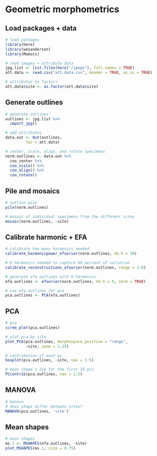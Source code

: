 # Geometric morphometrics 

## Load packages + data

```r
# load packages
library(here)
library(wesanderson)
library(Momocs)

# read images + attribute data
jpg.list <- list.files(here("/jpegs"), full.names = TRUE)
att.data <- read.csv("att.data.csv", header = TRUE, as.is = TRUE)

# attributes to factors
att.data$site <- as.factor(att.data$site)
```

## Generate outlines

```r
# generate outlines
outlines <- jpg.list %>%
  import_jpg()

# add attributes
data.out <- Out(outlines, 
         fac = att.data)

# center, scale, align, and rotate specimens
norm.outlines <- data.out %>% 
  coo_center %>%
  coo_scale() %>%
  coo_align() %>% 
  coo_rotate()  
```

## Pile and mosaics

```r
# outline pile
pile(norm.outlines)

# mosaic of individual specimens from the different sites
mosaic(norm.outlines, ~site)
```

## Calibrate harmonic + EFA

```r
# calibrate how many harmonics needed
calibrate_harmonicpower_efourier(norm.outlines, nb.h = 30)

# 9 harmonics needed to capture 99 percent of variation
calibrate_reconstructions_efourier(norm.outlines, range = 1:9)

# generate efa outlines with 9 harmonics
efa.outlines <- efourier(norm.outlines, nb.h = 9, norm = TRUE)

# use efa.outlines for pca
pca.outlines <- PCA(efa.outlines)
```

## PCA

```r
# pca 
scree_plot(pca.outlines)

# plot pca by site
plot_PCA(pca.outlines, morphospace_position = "range",
         ~site, zoom = 1.25)

# contribution of each pc
boxplot(pca.outlines, ~site, nax = 1:5)

# mean shape + 2sd for the first 10 pcs
PCcontrib(pca.outlines, nax = 1:5)
```

## MANOVA

```r
# manova
# does shape differ between sites?
MANOVA(pca.outlines, 'site')
```

## Mean shapes

```r
# mean shapes
ms.1 <- MSHAPES(efa.outlines, ~site)
plot_MSHAPES(ms.1, size = 0.75)
```
